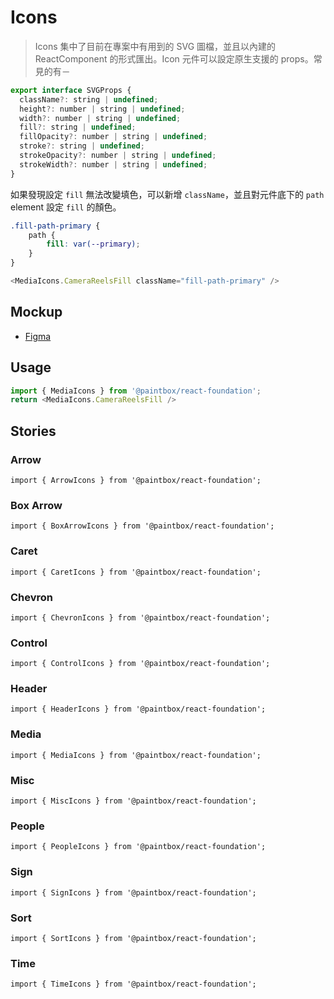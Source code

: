 
<Meta title="React/Foundation/Icons/Doc" />

# Icons

> Icons 集中了目前在專案中有用到的 SVG 圖檔，並且以內建的 ReactComponent 的形式匯出。Icon 元件可以設定原生支援的 props。常見的有－

```javascript
export interface SVGProps {
  className?: string | undefined;
  height?: number | string | undefined;
  width?: number | string | undefined;
  fill?: string | undefined;
  fillOpacity?: number | string | undefined;
  stroke?: string | undefined;
  strokeOpacity?: number | string | undefined;
  strokeWidth?: number | string | undefined;
}
```

如果發現設定 `fill` 無法改變填色，可以新增 `className`，並且對元件底下的 `path` element 設定 `fill` 的顏色。

```scss
.fill-path-primary {
    path {
        fill: var(--primary);
    }
}
```

```javascript
<MediaIcons.CameraReelsFill className="fill-path-primary" />
```

## Mockup

- [Figma](https://www.figma.com/file/Sv8VnmaINqyDQcpdO3cz5M/%F0%9F%96%A5-Foundation?node-id=14%3A2361)

## Usage

```javascript
import { MediaIcons } from '@paintbox/react-foundation';
return <MediaIcons.CameraReelsFill />
```

## Stories

### Arrow

`import { ArrowIcons } from '@paintbox/react-foundation';`

<Canvas>
    <Story id="react-foundation-icons-arrow--default" />
</Canvas>

### Box Arrow

`import { BoxArrowIcons } from '@paintbox/react-foundation';`

<Canvas>
    <Story id="react-foundation-icons-boxarrow--default" />
</Canvas>

### Caret

`import { CaretIcons } from '@paintbox/react-foundation';`

<Canvas>
    <Story id="react-foundation-icons-caret--default" />
</Canvas>

### Chevron

`import { ChevronIcons } from '@paintbox/react-foundation';`

<Canvas>
    <Story id="react-foundation-icons-chevron--default" />
</Canvas>

### Control

`import { ControlIcons } from '@paintbox/react-foundation';`

<Canvas>
    <Story id="react-foundation-icons-control--default" />
</Canvas>

### Header

`import { HeaderIcons } from '@paintbox/react-foundation';`

<Canvas>
    <Story id="react-foundation-icons-header--default" />
</Canvas>

### Media

`import { MediaIcons } from '@paintbox/react-foundation';`

<Canvas>
    <Story id="react-foundation-icons-media--default" />
</Canvas>

### Misc

`import { MiscIcons } from '@paintbox/react-foundation';`

<Canvas>
    <Story id="react-foundation-icons-misc--default" />
</Canvas>

### People

`import { PeopleIcons } from '@paintbox/react-foundation';`

<Canvas>
    <Story id="react-foundation-icons-people--default" />
</Canvas>

### Sign

`import { SignIcons } from '@paintbox/react-foundation';`

<Canvas>
    <Story id="react-foundation-icons-sign--default" />
</Canvas>

### Sort 

`import { SortIcons } from '@paintbox/react-foundation';`

<Canvas>
    <Story id="react-foundation-icons-sort--default" />
</Canvas>

### Time 

`import { TimeIcons } from '@paintbox/react-foundation';`

<Canvas>
    <Story id="react-foundation-icons-time--default" />
</Canvas>